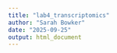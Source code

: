 ```yaml
---
title: "lab4_transcriptomics"
author: "Sarah Bowker"
date: "2025-09-25"
output: html_document
---
```


